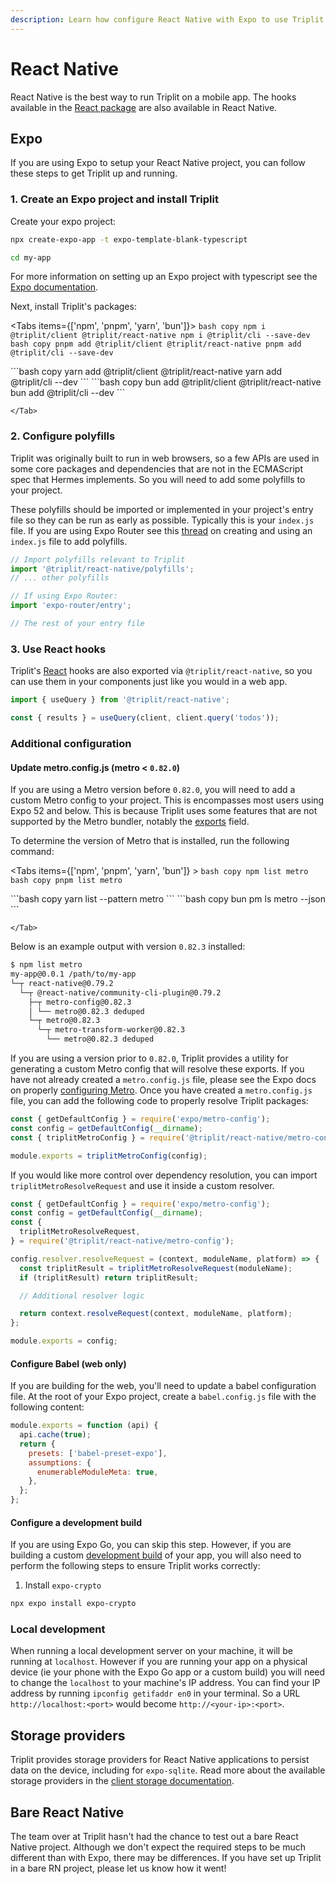 ```yaml
---
description: Learn how configure React Native with Expo to use Triplit in your mobile app.
---
```



# React Native

React Native is the best way to run Triplit on a mobile app. The hooks available in the [React package](/frameworks/react) are also available in React Native.

## Expo

If you are using Expo to setup your React Native project, you can follow these steps to get Triplit up and running.

### 1. Create an Expo project and install Triplit

Create your expo project:

```bash
npx create-expo-app -t expo-template-blank-typescript

cd my-app
```

For more information on setting up an Expo project with typescript see the [Expo documentation](https://docs.expo.dev/guides/typescript/).

Next, install Triplit's packages:

<Tabs items={['npm', 'pnpm', 'yarn', 'bun']}>
  <Tab>
    ```bash copy
    npm i @triplit/client @triplit/react-native
    npm i @triplit/cli --save-dev
    ```
  </Tab>
  <Tab>
    ```bash copy
    pnpm add @triplit/client @triplit/react-native
    pnpm add @triplit/cli --save-dev
    ```

  </Tab>
  <Tab>
    ```bash copy
    yarn add @triplit/client @triplit/react-native
    yarn add @triplit/cli --dev
    ```

  </Tab>
  <Tab>
    ```bash copy
    bun add @triplit/client @triplit/react-native
    bun add @triplit/cli --dev
    ```
    
    </Tab>
</Tabs>

### 2. Configure polyfills

Triplit was originally built to run in web browsers, so a few APIs are used in some core packages and dependencies that are not in the ECMAScript spec that Hermes implements. So you will need to add some polyfills to your project.

These polyfills should be imported or implemented in your project's entry file so they can be run as early as possible. Typically this is your `index.js` file. If you are using Expo Router see this [thread](https://github.com/expo/expo/discussions/25122) on creating and using an `index.js` file to add polyfills.

```javascript
// Import polyfills relevant to Triplit
import '@triplit/react-native/polyfills';
// ... other polyfills

// If using Expo Router:
import 'expo-router/entry';

// The rest of your entry file
```

### 3. Use React hooks

Triplit's [React](/frameworks/react) hooks are also exported via `@triplit/react-native`, so you can use them in your components just like you would in a web app.

```typescript
import { useQuery } from '@triplit/react-native';

const { results } = useQuery(client, client.query('todos'));
```

### Additional configuration

#### Update metro.config.js (metro \< `0.82.0`)

If you are using a Metro version before `0.82.0`, you will need to add a custom Metro config to your project. This is encompasses most users using Expo 52 and below. This is because Triplit uses some features that are not supported by the Metro bundler, notably the [exports](https://nodejs.org/docs/latest-v18.x/api/packages.html#package-entry-points) field.

To determine the version of Metro that is installed, run the following command:

<Tabs items={['npm', 'pnpm', 'yarn', 'bun']} >
  <Tab>
    ```bash copy
    npm list metro
    ```
  </Tab>
  <Tab>
    ```bash copy
    pnpm list metro
    ```

  </Tab>
  <Tab>
    ```bash copy
    yarn list --pattern metro
    ```

  </Tab>
  <Tab>
    ```bash copy
    bun pm ls metro --json
    ```

    </Tab>

</Tabs>

Below is an example output with version `0.82.3` installed:

```bash {7}
$ npm list metro
my-app@0.0.1 /path/to/my-app
└─┬ react-native@0.79.2
  └─┬ @react-native/community-cli-plugin@0.79.2
    ├─┬ metro-config@0.82.3
    │ └── metro@0.82.3 deduped
    └─┬ metro@0.82.3
      └─┬ metro-transform-worker@0.82.3
        └── metro@0.82.3 deduped
```

If you are using a version prior to `0.82.0`, Triplit provides a utility for generating a custom Metro config that will resolve these exports. If you have not already created a `metro.config.js` file, please see the Expo docs on properly [configuring Metro](https://docs.expo.dev/guides/customizing-metro/). Once you have created a `metro.config.js` file, you can add the following code to properly resolve Triplit packages:

```javascript
const { getDefaultConfig } = require('expo/metro-config');
const config = getDefaultConfig(__dirname);
const { triplitMetroConfig } = require('@triplit/react-native/metro-config');

module.exports = triplitMetroConfig(config);
```

If you would like more control over dependency resolution, you can import `triplitMetroResolveRequest` and use it inside a custom resolver.

```javascript
const { getDefaultConfig } = require('expo/metro-config');
const config = getDefaultConfig(__dirname);
const {
  triplitMetroResolveRequest,
} = require('@triplit/react-native/metro-config');

config.resolver.resolveRequest = (context, moduleName, platform) => {
  const triplitResult = triplitMetroResolveRequest(moduleName);
  if (triplitResult) return triplitResult;

  // Additional resolver logic

  return context.resolveRequest(context, moduleName, platform);
};

module.exports = config;
```

#### Configure Babel (web only)

If you are building for the web, you'll need to update a babel configuration file. At the root of your Expo project, create a `babel.config.js` file with the following content:

```javascript
module.exports = function (api) {
  api.cache(true);
  return {
    presets: ['babel-preset-expo'],
    assumptions: {
      enumerableModuleMeta: true,
    },
  };
};
```

#### Configure a development build

If you are using Expo Go, you can skip this step. However, if you are building a custom [development build](https://docs.expo.dev/develop/development-builds/introduction/) of your app, you will also need to perform the following steps to ensure Triplit works correctly:

1. Install `expo-crypto`

```bash
npx expo install expo-crypto
```

### Local development

When running a local development server on your machine, it will be running at `localhost`. However if you are running your app on a physical device (ie your phone with the Expo Go app or a custom build) you will need to change the `localhost` to your machine's IP address. You can find your IP address by running `ipconfig getifaddr en0` in your terminal. So a URL `http://localhost:<port>` would become `http://<your-ip>:<port>`.

## Storage providers

Triplit provides storage providers for React Native applications to persist data on the device, including for `expo-sqlite`. Read more about the available storage providers in the [client storage documentation](/client/storage#in-react-native).

## Bare React Native

The team over at Triplit hasn't had the chance to test out a bare React Native project. Although we don't expect the required steps to be much different than with Expo, there may be differences. If you have set up Triplit in a bare RN project, please let us know how it went!
